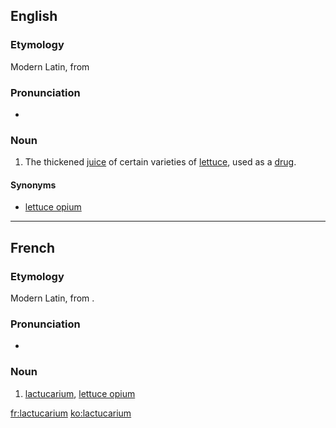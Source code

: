 ==English==

===Etymology===
Modern Latin, from {{etyl|la|en}} {{term|lactuca|lactūca|lettuce|lang=la}}

===Pronunciation===
* {{IPA|/læktjuːˈkɛəɹɪəm/}}

===Noun===
{{en-noun|-}}

# The thickened [[juice]] of certain varieties of [[lettuce]], used as a [[drug]].

====Synonyms====
* [[lettuce opium]]

----

==French==

===Etymology===
Modern Latin, from {{etyl|la|fr}} {{term|lactuca|lactūca|lettuce|lang=la}}.

===Pronunciation===
* {{IPA|/laktykaʁjɔm/|lang=fr}}

===Noun===
{{fr-noun|m|-}}

# [[#English|lactucarium]], [[lettuce opium]]

[[fr:lactucarium]]
[[ko:lactucarium]]